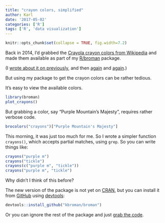 ```yaml
---
title: "crayon colors, simplified"
author: Karl
date: '2017-05-02'
categories: ['R']
tags: ['R', 'data visualization']
---
```


```r
knitr::opts_chunk$set(collapse = TRUE, fig.width=7.2)
```

Back in 2014, I'd grabbed the [Crayola crayon colors from
Wikipedia](https://en.wikipedia.org/wiki/List_of_Crayola_crayon_colors)
and made them available as part of my [R/broman](https://github.com/kbroman/broman)
package.

(I [wrote about it on previously](https://kbroman.org/blog/2014/05/07/crayon-colors-in-r/),
and then
[again](https://kbroman.org/blog/2014/05/08/two-more-points-about-crayon-colors/)
and
[again](https://kbroman.org/blog/2014/05/09/further-points-on-crayon-colors/).)

But using my package to get the crayon colors can be rather tedious.

It's easy to view the available colors.

```r
library(broman)
plot_crayons()
```

But grabbing a color, say "Purple Mountain's Majesty", requires rather
verbose code.

```r
brocolors("crayons")["Purple Mountain's Majesty"]
```

This morning, it was just too much for me. So I wrote a simpler
function `crayons()`, which accepts partial matches, using `grep`.
So you can write things like:

```r
crayons("purple m")
crayons("tickle")
crayons(c("purple m", "tickle"))
crayons("purple m", "tickle")
```

Why didn't I think of this before?

The new version of the package is not yet on
[CRAN](https://cran.r-project.org), but you can install it from
[GitHub](https://github.com/kbroman/broman) using
[devtools](https://github.com/hadley/devtools):

```r
devtools::install_github("kbroman/broman")
```

Or you can ignore the rest of the package and just [grab the
code](https://github.com/kbroman/broman/blob/master/R/brocolors.R).
